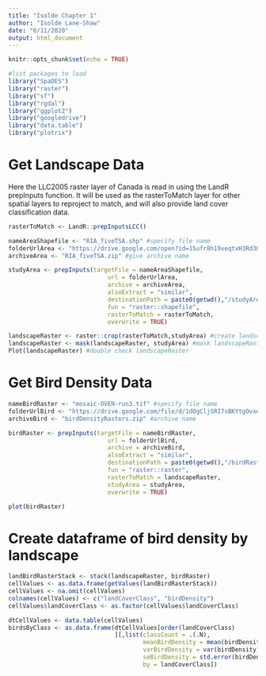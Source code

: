 ---
title: "Isolde Chapter 1"
author: "Isolde Lane-Shaw"
date: "6/11/2020"
output: html_document
---

```{r setup, include=FALSE}

knitr::opts_chunk$set(echo = TRUE)

```

```{r packages}

#list packages to load
library("SpaDES")
library("raster")
library("sf")
library("rgdal")
library("ggplot2")
library("googledrive")
library("data.table")
library("plotrix") 

```


# Get Landscape Data

Here the LLC2005 raster layer of Canada is read in using the LandR prepInputs function. It will be used as the rasterToMatch layer for other spatial layers to reproject to match, and will also provide land cover classification data.

```{r LCC2005}

rasterToMatch <- LandR::prepInputsLCC() 

```

```{r studyArea, echo=FALSE}

nameAreaShapefile <- "RIA_fiveTSA.shp" #specify file name
folderUrlArea <- "https://drive.google.com/open?id=15ufr8h19veqtxH3Rd3Qj84jWHgdEs0PB" #give file location 
archiveArea <- "RIA_fiveTSA.zip" #give archive name

studyArea <- prepInputs(targetFile = nameAreaShapefile, 
                            url = folderUrlArea,
                            archive = archiveArea, 
                            alsoExtract = "similar",
                            destinationPath = paste0(getwd(),"/studyArea"),
                            fun = "raster::shapefile",
                            rasterToMatch = rasterToMatch,
                            overwrite = TRUE)

```


```{r cropAndMask}

landscapeRaster <- raster::crop(rasterToMatch,studyArea) #create landscapeRaster by cropping rasterToMatch to studyArea
landscapeRaster <- mask(landscapeRaster, studyArea) #mask landscapeRaster to studyArea
Plot(landscapeRaster) #double check landscapeRaster 

```



# Get Bird Density Data

```{r getBirdDensityRaster}

nameBirdRaster <- "mosaic-OVEN-run3.tif" #specify file name
folderUrlBird <- "https://drive.google.com/file/d/1dOgCljSRI7sBKYtgOvxeFV5q_g5eBGMz/view?usp=sharing" #give file location 
archiveBird <- "birdDensityRasters.zip" #archive name

birdRaster <- prepInputs(targetFile = nameBirdRaster, 
                            url = folderUrlBird, 
                            archive = archiveBird, 
                            alsoExtract = "similar",
                            destinationPath = paste0(getwd(),"/birdRasterFiles"),
                            fun = "raster::raster",
                            rasterToMatch = landscapeRaster,
                            studyArea = studyArea,
                            overwrite = TRUE)

plot(birdRaster)

```


# Create dataframe of bird density by landscape

```{r getCellValues}

landBirdRasterStack <- stack(landscapeRaster, birdRaster)
cellValues <- as.data.frame(getValues(landBirdRasterStack))
cellValues <- na.omit(cellValues)
colnames(cellValues) <- c("landCoverClass", "birdDensity")
cellValues$landCoverClass <- as.factor(cellValues$landCoverClass)

```


```{r getCountsAndBirdMeans}

dtCellValues <- data.table(cellValues)
birdsByClass <- as.data.frame(dtCellValues[order(landCoverClass)
                              ][,list(classCount = .(.N),
                                      meanBirdDensity = mean(birdDensity),
                                      varBirdDensity = var(birdDensity),
                                      seBirdDensity = std.error(birdDensity)), 
                                      by = landCoverClass])

```